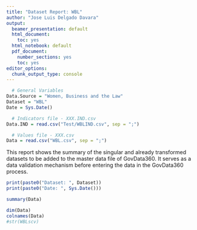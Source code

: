 ---
title: "Dataset Report: WBL"
author: "Jose Luis Delgado Davara"
output:
  beamer_presentation: default
  html_document:
    toc: yes
  html_notebook: default
  pdf_document: 
    number_sections: yes
    toc: yes
editor_options:
  chunk_output_type: console
---
```{r General variables, include=FALSE}
  # General Variables
Data.Source = "Women, Business and the Law"
Dataset = "WBL"
Date = Sys.Date()

  # Indicators file - XXX.IND.csv 
Data.IND = read.csv("Test/WBLIND.csv", sep = ";")

  # Values file - XXX.csv
Data = read.csv("WBL.csv", sep = ";")
```

This report shows the summary of the singular and already transformed datasets to be added to the master data file of GovData360. It serves as a data validation mechanism before entering the data in the GovData360 process.

```{r echo=FALSE}
print(paste0("Dataset: ", Dataset))
print(paste0("Date: ", Sys.Date()))
```

```{r}
summary(Data)
```

```{r}
dim(Data)
colnames(Data)
#str(WBLscv)
```

